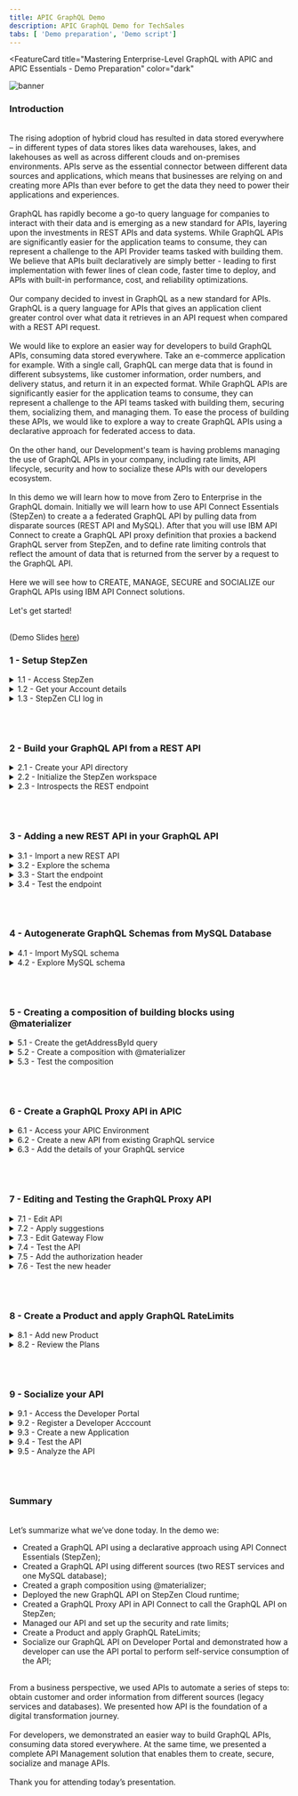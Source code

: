 ```yaml
---
title: APIC GraphQL Demo
description: APIC GraphQL Demo for TechSales
tabs: [ 'Demo preparation', 'Demo script']
---
```



<FeatureCard
  title="Mastering Enterprise-Level GraphQL with APIC and APIC Essentials - Demo Preparation"
  color="dark"
  >

![banner](./images/banner.png)

</FeatureCard>

<span id="place1"></span>

### **Introduction**
<br/>
The rising adoption of hybrid cloud has resulted in data stored everywhere – in different types of data stores likes data warehouses, lakes, and lakehouses as well as across different clouds and on-premises environments. APIs serve as the essential connector between different data sources and applications, which means that businesses are relying on and creating more APIs than ever before to get the data they need to power their applications and experiences.
<br/><br/>
GraphQL has rapidly become a go-to query language for companies to interact with their data and is emerging as a new standard for APIs, layering upon the investments in REST APIs and data systems. While GraphQL APIs are significantly easier for the application teams to consume, they can represent a challenge to the API Provider teams tasked with building them.  We believe that APIs built declaratively are simply better - leading to first implementation with fewer lines of clean code, faster time to deploy, and APIs with built-in performance, cost, and reliability optimizations.
<br/><br/>
Our company decided to invest in GraphQL as a new standard for APIs. GraphQL is a query language for APIs that gives an application client greater control over what data it retrieves in an API request when compared with a REST API request.
<br/><br/>
We would like to explore an easier way for developers to build GraphQL APIs, consuming data stored everywhere. Take an e-commerce application for example. With a single call, GraphQL can merge data that is found in different subsystems, like customer information, order numbers, and delivery status, and return it in an expected format. While GraphQL APIs are significantly easier for the application teams to consume, they can represent a challenge to the API teams tasked with building them, securing them, socializing them, and managing them. To ease the process of building these APIs, we would like to explore a way to create GraphQL APIs using a declarative approach for federated access to data.
<br/><br/>
On the other hand, our Development's team is having problems managing the use of GraphQL APIs in your company, including rate limits, API lifecycle, security and how to socialize these APIs with our developers ecosystem.
<br/><br/>
In this demo we will learn how to move from Zero to Enterprise in the GraphQL domain. Initially we will learn how to use API Connect Essentials (StepZen) to create a a federated GraphQL API by pulling data from disparate sources (REST API and MySQL). After that you will use IBM API Connect to create a GraphQL API proxy definition that proxies a backend GraphQL server from StepZen, and to define rate limiting controls that reflect the amount of data that is returned from the server by a request to the GraphQL API.
<br/><br/>
Here we will see how to CREATE, MANAGE, SECURE and SOCIALIZE our GraphQL APIs using IBM API Connect solutions.
<br/><br/>
Let's get started!<br/><br/>

(Demo Slides <a href="https://github.com/ibm-integration/learninghub/blob/main/src/pages/demos/mq-techsales/files/APICSlides.pptx" target="_blank" rel="noreferrer">here</a>)
<br/>


### **1 - Setup StepZen**

<details>
<summary>1.1 - Access StepZen</summary><br/>

**Narration**

StepZen enables developers to easily build, and deploy a single GraphQL API that gets the data they need from multiple backends. The StepZen CLI is the primary tool for creating, uploading, deploying and testing your StepZen API. The StepZen CLI enables you to manage your StepZen schemas, configurations, and endpoints. The CLI also comes with a built-in Schema Explorer that enables you to explore and test the API you’ve deployed locally from your browser.


We already installed StepZen CLI here. Now we need to get the details about our StepZen account. For this demo we are using a free StepZen account, let's log in here.


<hr/><br/>

**Action** &nbsp; 1.1.1

On a browser window open the <a href="http://www.stepzen.com" target="_blank">URL below</a> (1) and click on **Log In** link (2).

```
 http://www.stepzen.com
```
&nbsp;
&nbsp;
  ![](images/setup-sz-2.png)


<hr/><br/>

**Action** &nbsp; 1.1.2

**Log in** with your *username* and *password*.


  ![](images/setup-sz-3.png)

***
</details>


<details>
<summary>1.2 - Get your Account details</summary><br/>

**Narration**

When we get our account, first we need to navigate to the Stepzen Dashboard. In the Account page, we will find our account name, and the two keys weneed for API authentication.

<hr/><br/>

**Action** &nbsp; 1.2.1

On StepZen Dashboard page, on the left menu, open the **Account** page (key icon).

  ![](images/setup-sz-5.png)

<hr/><br/>

**Action** &nbsp; 1.2.2

Copy the **Account name** (1) and **Admin Key** (2). You will use them in the next step.

  ![](images/setup-sz-6.png)

***
</details>

<details>
<summary>1.3 - StepZen CLI log in</summary><br/>

**Narration**

To run StepZen in the cloud, we can connect the CLI to our account to get a private and secure endpoint or use StepZen with a public account. After installing the CLI, we can connect it to our account using the login CLI command.

<hr/><br/>

**Action** &nbsp; 1.3.1

Using Visual Studio Code terminal window, execute the command below to log in with StepZen CLI, replace [your_account] with the account value (1) from the Account page.

```
stepzen login -a [your_account]
```
&nbsp;
&nbsp;
  ![](images/setup-sz-7.png)

**Action** &nbsp; 1.3.2

Now, you need to enter your Admin Key. Copy and paste the **Admin Key** value (2) from the Account page.

  ![](images/setup-sz-8.png)

***
</details>

<br/><br/>

### **2 - Build your GraphQL API from a REST API**

<details>
<summary>2.1 - Create your API directory</summary><br/>

**Narration**

Using StepZen, we can create a GraphQL API for backends with REST interfaces in minutes.

There are two ways to create our GraphQL API with StepZen when we have a REST backend.

<ul>
<li>Use the command-line interface (CLI) command stepzen import curl to specify an existing REST endpoint - StepZen introspects the endpoint and auto-generates a GraphQL schema for you.</li>
<li>Write your schema code in a .graphql GraphQL Schema Definition Language (SDL) file. Use the powerful GraphQL directive @rest to connect the REST endpoint, and with just a few lines of code, you have a working schema.</li>
</ul><br/>

In this section we will learn how to use StepZen import curl on an existing REST API. This command sends a curl request to StepZen and parses the GraphQL types from the JSON response.

Before we build our GraphQL API, let’s create a new directory.

<hr/><br/>

**Action** &nbsp; 2.1.1

On Visual Studio Code Terminal, execute the command below to create a new directory.

```
mkdir product-demo
```
&nbsp;
&nbsp;
  ![](images/build-rest1-1.png)

<hr/><br/>

**Action** &nbsp; 2.1.2

Change to the new directory.

```
cd product-demo
```
&nbsp;
&nbsp;
![](images/build-rest1-2.png)

***
</details>

<details>
<summary>2.2 - Initialize the StepZen workspace</summary><br/>

**Narration**

We need to initialize the StepZen workspace in our working directory. Let's use the StepZen CLI init command to do it.

<hr/><br/>

**Action** &nbsp; 2.2.1

On Visual Studio Code Terminal, execute the command below.

```
stepzen init --endpoint=api/product-demo
```
&nbsp;
&nbsp;
  ![](images/build-rest1-3.png)

***
</details>


<details>
<summary>2.3 - Introspects the REST endpoint</summary><br/>

**Narration**

Let's take advantage of StepZen to introspects the REST endpoint and auto-generates a GraphQL schema for us. Here we are using a REST API developed by our company's DEV team with CUSTOMERS information.

<hr/><br/>

**Action** &nbsp; 2.3.1

On Visual Studio Code Terminal, execute the command below.

```
stepzen import curl "https://introspection.apis.stepzen.com/customers" --query-name "customers"
```
&nbsp;
&nbsp;
  ![](images/build-rest1-4.png)

***
</details>

<br/><br/>

### **3 - Adding a new REST API in your GraphQL API**
<details>
<summary>3.1 - Import a new REST API</summary><br/>

**Narration**

Now, let's improve our GraphQL API by addding another REST API. We just need to execute the import command again with a new REST URL to add a new REST API.

<hr/><br/>

**Action** &nbsp; 3.1.1

On Visual Studio Code Terminal, execute the command below to import another REST API.

```
stepzen import curl "https://introspection.apis.stepzen.com/orders" --query-name "orders" --query-type "Order"
```
&nbsp;
&nbsp;
  ![](images/build-rest2-1.png)


***
</details>


<details>
<summary>3.2 - Explore the schema</summary><br/>

**Narration**

To check the new graphQL schema, we just need to open the curl-01 folder and open the new index.graphql file. Here we can see the schema of the orders API.

This third schema in the product-demo folder is aggregating the other two schemas of our two different REST APIs.

<hr/><br/>

**Action** &nbsp; 3.2.1

Open the **curl-01** folder and open the new **index.graphql** file (1). You are welcome to explore the new schema (2).

  ![](images/build-rest2-2.png)

<hr/><br/>


**Action** &nbsp; 3.2.2

Open the third schema, the **index.graphql** file in the **product-demo** folder (1) and check this schema is referencing the other two schemas (2).

  ![](images/build-rest2-3.png)


***
</details>



<details>
<summary>3.3 - Start the endpoint</summary><br/>

**Narration**

StepZen can be deployed and run as a managed service on StepZen's cloud, on a virtual private cloud, or in a colocation data center. Whatever your choice of deployment, StepZen helps you build clean, declarative, consistent APIs and run them at scale with built-in optimizations.

To Deploy and run our endpoint, from command line, let's run stepzen start command.

This command does three things:

<ul>
  <li>Deploys the code in the current directory (or the directory provided via the --dir flag) to the specified endpoint on StepZen.</li>
  <li>Watches the directory for changes and automatically deploys them to the endpoint specified.</li>
  <li>Share a URL with StepZen's Schema Explorer that enables you to test your API by exploring the queries and types available and querying the API running on StepZen.</li>
</ul><br/>

The StepZen dashboard provides a playground for testing your GraphQL API. Let's open it to explore our GraphQL API.

<hr/><br/>

**Action** &nbsp; 3.3.1

On Visual Studio Code terminal,  run the command below to initialize your endpoint.

```
stepzen start
```
&nbsp;
&nbsp;
  ![](images/build-rest2-4.png)


<hr/><br/>

**Action** &nbsp; 3.3.2

Show the stepzen start return.
  ![](images/build-rest2-4-2.png)

<hr/><br/>

**Action** &nbsp; 3.3.3

Scroll down your terminal page to see the Dashboard URL of your API. Copy and paste it in you browser window.
  ![](images/build-rest2-5.png)

***
</details>


<details>
<summary>3.4 - Test the endpoint</summary><br/>

**Narration**
The StepZen dashboard provides a playground for testing your GraphQL API. In the Dashboard we can play with different queries, for example, let's try the orders query.<br/><br/>Let's try a customers query now, with some fields. Remember, with this GraphQL API, we are consuming data from two different REST APIs. And we can do that with APIs from different types of data sources as well.

<hr/><br/>

**Action** &nbsp; 3.4.1

Go ahead and click **Execute Query** button (1) to test the orders query.  Check the result data (2).

  ![](images/build-rest2-6.png)

<hr/><br/>


**Action** &nbsp; 3.4.2

You are welcome to play with the Builder section (1), to create queries with different values. For example, delete the order query, and create a customers query with some fields (2). Execute the query again (3) and check the result data (4).

  ![](images/build-rest2-7.png)


***
</details>

<br/><br/>


### **4 - Autogenerate GraphQL Schemas from MySQL Database**
<details>
<summary>4.1 - Import MySQL schema</summary><br/>

**Narration**

Now, let's see how to create a GraphQL API with a SQL database backend.

There are two ways to create your GraphQL API with StepZen when you have a SQL database backend.

<ul>
  <li>Use the command-line interface (CLI) command stepzen import [mysql OR postgresql] to specify your database - StepZen introspects it and auto-generates a GraphQL schema for you.</li>
  <li>Write your schema code in a .graphql GraphQL Schema Definition Language (SDL) file. Use the GraphQL directive @dbquery to connect the database, and with just a few lines of code, you have a working schema.)</li>
</ul><br/>

Here, we will see how to use stepzen import mysql command. Our company database's team provided use with a MySQL database. Let's use StepZen CLI command to import it.

<hr/><br/>

**Action** &nbsp; 4.1.1

On Visual Studio Code terminal, cancel the current execution (CTRL+C). And execute the command below to create a GraphQL API that connects data from a database backend.

```
stepzen import mysql --db-host='db.introspection.stepzen.net' --db-database='introspection' --db-user='testUserIntrospection' --db-password='HurricaneStartingSample1934' --name=mysql
```
&nbsp;
&nbsp;
  ![](images/build-mysql-1.png)

***
</details>


<details>
<summary>4.2 - Explore MySQL schema</summary><br/>

**Narration**

To check the new graphQL schema, open the mysql folder and open the new index.graphql file. Here we have our database schema from MySQL.

By now, we are invoking two REST APIs and one MySQL database in our GraphQL API.

<hr/><br/>

**Action** &nbsp; 4.2.1

On VSCode, open the **mysql** folder and open the new **index.graphql** file (1). You are welcome to explore the new schema (2).

  ![](images/build-mysql-2.png)

***
</details>



<br/><br/>

### **5 - Creating a composition of building blocks using @materializer**
<details>
<summary>5.1 - Create the getAddressById query</summary><br/>

**Narration**

In many organizations, APIs are built around organizations or domains. For example, a B2C retail business might have customer APIs, e-commerce APIs, marketing APIs, and so on. These APIs are typically built by semi-independent teams, and usually have some common lightweight structures (like authentication, documentation, etc.), but otherwise are constructed independently. And they might appear in the same portal for the API consumer, but there is nothing that connects them.

Because GraphQL APIs are designed to “stitch” data together, GraphQL represents an opportunity to connect APIs easily—even those built by independent teams.  GraphQL federation is a critical element of your GraphQL architecture. Federation is about assembling the work of independent teams into one, or possibly a few, uber GraphQL APIs. Let's see how to do it!

First, let's create a query to getAddressById in our MySQL database.


<hr/><br/>

**Action** &nbsp; 5.1.1

On the **index.graphql** from **mysql** folder (1), scroll down to see the ‘*type Query*’ declaration. Below the sentence "**Queries for type ‘Address’**" include the query code below (2).

```
getAddressById(id: Int!): [Address]
@dbquery(
  type: "mysql"
  query: """
  SELECT * FROM `address` where `id` = ?
  """
  configuration: "mysql_config"
)
```
&nbsp;
&nbsp;
This code is defining a getAddressById query to select address from mySQL database.

  ![](images/merge-blocks-1.png)


<hr/><br/>


**Action** &nbsp; 5.1.2

**Save** the file (File > Save or CTRL+S).
<br/>

***
</details>


<details>
<summary>5.2 - Create a composition with @materializer</summary><br/>

**Narration**

By now we have multiple subgraphs, we can link types across subgraphs with @materializer. Let's do it!

We just need to change our address field to use the getAdressById query that we have just created. We can easily link these two subgraphs with @materializer.


<hr/><br/>

**Action** &nbsp; 5.2.1

Open the **index.graphql** file from **curl** folder (1), this is the schema from customers REST API.  Scroll down to see the ‘*type RootEntry*’ section.  By now, the address is coming from the REST API endpoint. Let's change it to get this value from MySQL database. Replace the current address type definition (address: Address) for the code below (2).
```
address: [Address]
  @materializer (query: "getAddressById")
```
&nbsp;
&nbsp;
  ![](images/merge-blocks-2.png)

<hr/><br/>

**Action** &nbsp; 5.2.2

**Save** the file (File > Save or CTRL+S).
<br/>

***
</details>



<details>
<summary>5.3 - Test the composition</summary><br/>

**Narration**

We are ready to deploy our new API. Now we can test the new API, by creating a customers query including address attributes.

Here we have the result, including data from REST API and MySQL database at the same time.

Before we move to API Connections part, to see how to manage, secure and socialize this API, we need to take a copy of our API endpoint and the Authorization header. We will need them later to invoke our API.

One important point to highlight here is about how StepZen controls access to GraphQL schemas and endpoints.

As we build out our GraphQL APIs, we will want to add access control mechanisms to prevent unauthorized use of these endpoints. StepZen supports two different solutions for this problem.

<ul>
  <li>API Keys: we can use API keys to control access to the entire endpoint. API keys are the default access control mechanism.</li>
  <li>And Field Policies: we can use Field policies to control access to specific entry point fields on the endpoint. Field policies provide fine-grained access control to your GraphQL API, using a model similar to attribute-based access control.</li>
</ul><br/>

StepZen provides two different types of API keys for use with an account: Admin Keys and API Keys. Admin keys provide administrative-level access to your account, and should only be used at development time. API keys provide more limited access to your account, and should be used for production.

In this demo, for simplification purpose, we will use the Admin Keys to access our API. In a real environment, we should use API Keys or Field Policies to improve our API’s security.

<hr/><br/>

**Action** &nbsp; 5.3.1

On Visual Studio Code terminal, execute the command below.
```
stepzen start
```

  ![](images/merge-blocks-3.png)

<hr/><br/>


**Action** &nbsp; 5.3.2

Back to the browser, refresh the Stepzen Dashboard page.

<hr/><br/>


**Action** &nbsp; 5.3.3

On the StepZen Dashboard page, use the Builder section (1), to create a customers query including address attributes (2). Execute the query again (3) and check the result data is coming from Rest and MySQL database (4).

  ![](images/merge-blocks-4.png)


<hr/><br/>

**Action** &nbsp; 5.3.4

Take a copy of your API endpoint (1) and the Authorization header (2).

  ![](images/merge-blocks-5.png)


***
</details>


<br/><br/>

### **6 - Create a GraphQL Proxy API in APIC**
<details>
<summary>6.1 - Access your APIC Environment</summary><br/>

**Narration**

Great, our GraphQL API was created. However our developer's team still need a comprehensive API solution and strategy to manage these new GraphQL APIs from a unified and centrally visible solution. <br/><br/>They are looking for an integrated API management offering, with capabilities and tooling for all phases of the API lifecycle. Key steps of the API lifecycle include create, secure, manage, socialize, and analyze the APIs.

IBM API Connect is a full lifecycle API management solution that uses an intuitive experience to help consistently create, manage, secure, socialize and monetize APIs, which promotes digital transformation on premises and across clouds. This means we can power digital apps and spur innovation in real-time. IBM API Connect is also available as-a-Service as a highly scalable, fully managed API management platform on Amazon Web Services (AWS).

Let's explore how IBM API Connect will support our development team to manage our GraphQL APIs.  For this demo, we are using a trial account of IBM APIC on AWS.

<hr/><br/>

**Action** &nbsp; 6.1.1

In your email inbox (that you used to create the APIC trial account), search for **IBM SaaS** (1), open the "**Your API Connect trial is ready**" email (2).

  ![](images/apic-proxy-1.png)

<hr/><br/>


**Action** &nbsp; 6.1.2

Now, click **Access trial** button.

  ![](images/apic-proxy-2.png)

<hr/><br/>


**Action** &nbsp; 6.1.3

Log in with your APIC user and password.

  ![](images/apic-proxy-3.png)

***
</details>


<details>
<summary>6.2 - Create a new API from existing GraphQL service</summary><br/>

**Narration**

Here, you are on your API Connect Enterprise as a Service environment. API Connect Enterprise as a Service is a cloud-based edition of IBM API Connect. Using API Connect Enterprise as a Service enables you to work in the cloud to create, manage, secure, and socialize APIs using our latest user experiences, innovation, and industry standards for full API lifecycle management.

API Connect Enterprise as a Service uses software-as-a-service as a delivery model. With this model, API Connect is hosted on Amazon Web Services and is managed by IBM. You pay for using the software without worrying about owning and maintaining the underlying infrastructure. With API Connect Enterprise as a Service, you pay for usage through your AWS bill.

IBM API Connect enables you to create a GraphQL API proxy definition that proxies a backend GraphQL server. API Connect extends the GraphQL standard by providing, in a GraphQL API definition, the ability to configure a range of settings that are used to calculate the complexity of a GraphQL request and an associated cost that counts towards the rate limit.

Let’s see how to create a GraphQL Proxy API.

<hr/><br/>

**Action** &nbsp; 6.2.1

Click on the **Develop** menu.

  ![](images/apic-home.png)

<hr/><br/>


**Action** &nbsp; 6.2.2

Then click **Add->API**.

  ![](images/apic-proxy-5.png)

<hr/><br/>


**Action** &nbsp; 6.2.3

Select **From Existing GraphQL service (GraphQL proxy)** (1).  Then click **Next** (2).

  ![](images/apic-proxy-6.png)

***
</details>


<details>
<summary>6.3 - Add the details of your GraphQL service</summary><br/>

**Narration**

Now, we need to add details from our GraphQL API created with API Connect Essentials (StepZen).  When we point to an existing GraphQL server, API Connect introspects the service and automatically creates a GraphQL proxy service.

As described earlier in this lab, your StepZen API is using an API Key approach to control access to the entire endpoint. Because of that, you need to include the API Key in the Authorization Header of the HTTP Header. Here you will include that to read the API Schema for introspection to setup this proxy API, and it will be used this one time only and not be saved for later to call the API itself. Let’s do it!

The schema validator reports warning and errors if found. Let's ignore the schema warning by now, will fix this warning in later steps.

Great! API Connect successfully created a GraphQL proxy API.

<hr/><br/>

**Action** &nbsp; 6.3.1

Enter the following values:

  Title: **customers** (1)

  GraphQL server URL: [*Your API URL copied from StepZen Dashboard*] (for example: https://wanaka.stepzen.net/api/product-demo/__graphql) (2)

  ![](images/apic-proxy-7.png)

<hr/><br/>

**Action** &nbsp; 6.3.2

In the *HTTP Header* section, click **Add** (1) to enter **Authorization** (2) as *Header* and paste the *API Key value* that you copied from the *StepZen Dashboard Headers* section as *Value* (3). Then click *Next* (4).

  ![](images/apic-proxy-8.png)

<hr/><br/>


**Action** &nbsp; 6.3.3

In the Paths section, select **all** the available endpoints (1), then click **Next** (2).

  ![](images/apic-proxy-9.png)

<hr/><br/>


**Action** &nbsp; 6.3.4

Keep both **Secure using Client ID** and **CORS** checked (1) and click **Next** (2).

  ![](images/apic-proxy-10.png)

<hr/><br/>


**Action** &nbsp; 6.3.5

Great! API Connect successfully created a GraphQL proxy API.

  ![](images/apic-proxy-11.png)

***
</details>

<br/><br/>


### **7 - Editing and Testing the GraphQL Proxy API**
<details>
<summary>7.1 - Edit API</summary><br/>

**Narration**
Now, let’s edit the API to view more details on the proxy API just created.

GraphQL APIs are structured the same as REST APIs with some additional options. Just like REST APIs, we will be able to add security schemas, paths and definitions from the left menu bar. We can also view the Gateway, Test and Explorer tabs similar to REST APIs. We will notice a new tab for GraphQL APIs. Let's explore the GraphQL Schema view.

<hr/><br/>

**Action** &nbsp; 7.1.1

Click **Edit API** to continue.

  ![](images/apic-edit-1.png)

<hr/><br/>

**Action** &nbsp; 7.1.2

Click on **GraphQL Schema** tab to view the schema.

  ![](images/apic-edit-2.png)

***
</details>

<details>
<summary>7.2 - Apply suggestions</summary><br/>

**Narration**

The GraphQL Schema tab displays Type for every type in your GraphQL schema, and Type Weight information for the cost or expense of each type. The weighting factor is used when calculating the type cost for a request to the GraphQL API. For example, a field that requires extensive CPU or memory use on the server to retrieve its value would be given a higher cost.

In addition to the warning details, the Warning window gives an option to fix the warning by applying the limits. While this Artificial Intelligence is often very accurate, for a real scenario it is important to carefully examine the results and only accept them when they are accurate, since this affects the security of your application.

After applying the recommendations, the warning message is removed.


<hr/><br/>

**Action** &nbsp; 7.2.1

Click **View** in the *Warning* message.

  ![](images/apic-edit-3.png)

<hr/><br/>


**Action** &nbsp; 7.2.2

In our case, click **Apply all** (1), then click **Apply** (2).

  ![](images/apic-edit-4.png)


<hr/><br/>

**Action** &nbsp; 7.2.3

Click **Save** to save the API definition.

![](images/apic-edit-5.png)

***
</details>

<details>
<summary>7.3 - Edit Gateway Flow</summary><br/>

**Narration**

It is time to explore the Gateway view.

The flow is automatically created as part of the initial API creation. You may apply additional logic by dragging and dropping items from the palette to the canvas. Let’s do a small change to allow Authorization header propagation.

Here we can add Authorization header in the allowlist.

<hr/><br/>

**Action** &nbsp; 7.3.1

Open the **Gateway** view.

  ![](images/apic-edit-6.png)


<hr/><br/>

**Action** &nbsp; 7.3.2

Scroll down the flow (1) and on the **Otherwise** ramification (2), you should see a **graphql-invoke** node, click on it to edit (3).

  ![](images/apic-edit-7.png)


<hr/><br/>


**Action** &nbsp; 7.3.3

On the *graphql-invoke* node definition, scroll down to see the *Header control* section. Click on **Add allowlist** to add a new header in the list.

  ![](images/apic-edit-8.png)


<hr/><br/>


**Action** &nbsp; 7.3.4

Enter **Authorization** as the new header allowed (1) and click **Save** button (2). This means that we will send the Authorization header on to the backend.

  ![](images/apic-edit-9.png)


***
</details>

<details>
<summary>7.4 - Test the API</summary><br/>

**Narration**

Now, let's test the API. To publish the API, first we need to set our API to online.

After successfully publishing the API to API Gateway, additional tabs appear on the screen. Let's explore the Test tab.

The Test feature also includes a GraphQL Editor. Here we can include our customers query. We can use Prettify option to improve the visualization of the GraphQL query.

Now we need to include the Authorization heard in the Parameters tab.

Everytime that we invoke our API we need to pass your API Key as the Authorization header. So let’s include it in our test.

On the Trace section, we should see an HTTP Status: 200 and in the Response data we have the data returned from your GraphQL API.

<hr/><br/>

**Action** &nbsp; 7.4.1

Toggle the button from offline to **online**.

![](images/apic-edit-10.png)


<hr/><br/>


**Action** &nbsp; 7.4.2

Select **Test** tab to test the API.

![](images/apic-edit-11.png)


<hr/><br/>

**Action** &nbsp; 7.4.3

Enter the following GraphQL query in the GraphQL Editor. You may use **Prettify** option to improve the visualization of the GraphQL query.

```
{
  customers {
    email
    id
    name
    address {
      city
      countryRegion
      postalCode
      stateProvince
    }
  }
}
```
&nbsp;
&nbsp;
  ![](images/apic-edit-12.png)

<hr/><br/>

**Action** &nbsp; 7.4.4

Now you need to include the Authorization heard. Open the **Parameters** tab.

  ![](images/apic-edit-13.png)

<hr/><br/>

**Action** &nbsp; 7.4.5

On the bottom of the Parameters list, include a new parameter with the following value:

Key: **Authorization** (1)

Located In: **header** (2)

Value: *[paste the API Key value that you copied from the StepZen Dashboard Headers]* (3)

  ![](images/apic-edit-14.png)

<hr/><br/>

**Action** &nbsp; 7.4.6

Now click the **Send** button (1) and open the **GraphiQL** tab (2) again to see the result.

  ![](images/apic-edit-15.png)

<hr/><br/>

**Action** &nbsp; 7.4.7

On the Trace section, you should see an HTTP Status: 200 (1) and in the Response data you have the data returned from your GraphQL API (2).

  ![](images/apic-edit-16.png)

***
</details>

<details>
<summary>7.5 - Add the authorization header</summary><br/>

**Narration**

Great, but we can simplify it, by hard coding the Authorization header parameter in our GraphQL API Proxy flow. Let’s do it!

Now, we will add a set variable node before the graphql-invoke. This node will add the authorization header in our message with the value that we copied from StepZen Dashboard.

<hr/><br/>

**Action** &nbsp; 7.5.1

Open the **Gateway** tab again.

  ![](images/apic-edit-17.png)

<hr/><br/>

**Action** &nbsp; 7.5.2

On the **Otherwise** (1) which starts with a *Parse*, you will add a node before the *graphql-invoke* node.  On the *Palette* view, scroll down to see the *Policies* section (2). Drag and drop the **Set Variable** (3) node between the "*ratelimit expected*" node and the "*graphql-invoke*" node (4).

  ![](images/apic-edit-18.png)

<hr/><br/>

**Action** &nbsp; 7.5.3

Enter **set-authorization** as Title (1) and click **Add action** (2).

  ![](images/apic-edit-19.png)

<hr/><br/>

**Action** &nbsp; 7.5.4

Keep **Set** (1) as the type of the action. On the Set field, enter **message.headers.Authorization** (2) as the name of the variable to be set. Select **String** (3) as type of the value to set. And in the *Value* field, paste the *API Key value that you copied from the StepZen Dashboard Headers* (4).

  ![](images/apic-edit-20.png)

<hr/><br/>

**Action** &nbsp; 7.5.5

Then click **Save**.

  ![](images/apic-edit-21.png)

***
</details>


<details>
<summary>7.6 - Test the new header</summary><br/>

**Narration**

Let’s test our API again, this time without passing the Authorization token.

Great! Now your GraphQL Proxy is running and available to be used.

<hr/><br/>

**Action** &nbsp; 7.6.1

Open the **Test** tab (1), and click the **Execute Query** button (2). (Note: if you want, you can check in the Parameters tab that there isn't an Authorization header parameter).

  ![](images/apic-edit-22.png)

<hr/><br/>

**Action** &nbsp; 7.6.2

Show the result. You are welcome to change the GraphQL query to test more scenarios. You can also use the **Example** button to help start your creativity. On breadcrumbs, return to **Develop** page.

  ![](images/apic-edit-23.png)

***
</details>

<br/><br/>

### **8 - Create a Product and apply GraphQL RateLimits**
<details>
<summary>8.1 - Add new Product</summary><br/>

**Narration**

Now, let’s see how we package our APIs using products for publishing to consumers. Products are packages that contain both the APIs and the accompanying plans. The providers use plans to control access to APIs and to manage API usage. Plans can use differing rate limits to provide different levels of service to API consumers. We can have multiple plans for different consumers. For example, we can add approval steps for consumers when they sign up, or we can allocate them plans as a provider.

Let's see how to create a product from scratch. After include the basic information about the product we can define the default plan.

The Default Plan contains traditional rate limiting options, but in the next steps, you will be able to list GraphQL Rate Limits.

Here we publish the product to Sandbox catalog and aceppt the default for Visibility and Subscribability.

Great! We have our new product.

<hr/><br/>

**Action** &nbsp; 8.1.1

Click **Add->Product**.

  ![](images/apic-product-1.png)

<hr/><br/>

**Action** &nbsp; 8.1.2

Select **New product** (1) and click **Next** (2).

  ![](images/apic-product-2.png)

<hr/><br/>

**Action** &nbsp; 8.1.3

Name the product as **Customers Product** (1) and click **Next** (2).

  ![](images/apic-product-3.png)

<hr/><br/>

**Action** &nbsp; 8.1.4

Add Customers API to the product by selecting **customers** (1). Then click **Next** (2).

  ![](images/apic-product-4.png)

<hr/><br/>

**Action** &nbsp; 8.1.5

For now, just click **Next**.

  ![](images/apic-product-5.png)

<hr/><br/>

**Action** &nbsp; 8.1.6

Publish the Product to Sandbox Catalog by selecting **Publish product** (1). Accept the default for *Visibility* and *Subscribability* (2) and click **Next** (3).

  ![](images/apic-product-6.png)

<hr/><br/>

**Action** &nbsp; 8.1.7

Click **Done**.

  ![](images/apic-product-7.png)

***
</details>

<details>
<summary>8.2 - Review the Plans</summary><br/>

**Narration**

Now, let's review our plan to check the GraphQL rate limits.

Here in the plan page, we are able to adjust GraphQL cost parameters, including costs per field or type. We can set a limit or make it unlimited. In this demo, we will not be making any changes.

<hr/><br/>

**Action** &nbsp; 8.2.1

Back to the *Develop* view, open **Products** tab (1) and click on **Customers Product** (2).

  ![](images/apic-product-8.png)

<hr/><br/>

**Action** &nbsp; 8.2.2

Open the **Plans** section (1), and on the *Default Plan*, open the **context menu** (2) and select **Edit** (3).

  ![](images/apic-product-9.png)

<hr/><br/>

**Action** &nbsp; 8.2.3

Show the GraphQL rate limits section.

  ![](images/apic-product-10.png)

<hr/><br/>

**Action** &nbsp; 8.2.4

On the left menu, click **Manage** icon to manage our Sandbox catalog.

  ![](images/apic-product-11.png)

***
</details>

<br/><br/>

### **9 - Socialize your API**
<details>
<summary>9.1 - Access the Developer Portal</summary><br/>

**Narration**
Now that you’ve published your API, you need to make sure that your API consumers can discover it and use it. Your Developer Portal will allow customers to view the APIs, sign up and subscribe to plans in a self-service manner, test the APIs, download the OpenAPI - Swagger documents and more.

First, we need to get our Portal URL.

Great, here we have our **Portal URL**. Let's open it in a new browser tab.

<hr/><br/>

**Action** &nbsp; 9.1.1

On *Manage* page, open the **Sandbox** catalog.

  ![](images/apic-portal-1.png)


<hr/><br/>

**Action** &nbsp; 9.1.2

Click **Catalog settings** (1) and open the **Portal** tab (2).

  ![](images/apic-portal-2.png)


<hr/><br/>

**Action** &nbsp; 9.1.3

Here you have your **Portal URL**. Copy it, and open it in a new browser tab.

  ![](images/apic-portal-3.png)


***
</details>

<details>
<summary>9.2 - Register a Developer Acccount</summary><br/>

**Narration**

This Developer Portal is your public-facing website and therefore it is highly flexible and customizable, but we’ll be using the default design.

Now, we need to create an account to simulate an API consumer. Let's do it!

After validate the new account, we are ready to log in!

<hr/><br/>

**Action** &nbsp; 9.2.1

Click **Create account** to create a new developer account.

  ![](images/apic-portal-4.png)

<hr/><br/>

**Action** &nbsp; 9.2.2

Complete the registration form, go ahead and use any personal email.  Take note of the username (not email) and password. You will need them later to log in to the Developer Portal.

  ![](images/apic-portal-5.png)


<hr/><br/>

**Action** &nbsp; 9.2.3

You will receive an email to activate your new developer account.  Click on the link to validate the registration.

  ![](images/apic-portal-6.png)


<hr/><br/>

**Action** &nbsp; 9.2.4

**Sign in** (1) to Developer Portal using your developer's *username* and *password* (2).

  ![](images/apic-portal-7.png)

***
</details>

<details>
<summary>9.3 - Create a new Application</summary><br/>

**Narration**

Note that all of these next steps are simulating what your API Consumer, your end-user customer, will do to find, buy, and use your API.

Developer Portal displays all the products that are currently published. In our case, no Apps created yet. As a consumer/developer, we’re going to create a new application in the portal. This will give us an API key, allowing us to call our APIs.

We have not subscribed to any APIs, so let’s do it now. Subscribe to Customers Product 1.0. Now that we selected our API product, we can see the plans available. In our case, Default plan. We want to subscribe to the plan, but which application do we want to use to subscribe? We can have many applications, but in this demo, we’ve only created one. So, we just need to select the app that we created earlier and confirm our subscription. And done - we are subscribed to our API!

<hr/><br/>

**Action** &nbsp; 9.3.1

Click **Create a new App**.

  ![](images/apic-portal-8.png)

<hr/><br/>

**Action** &nbsp; 9.3.2

Enter **Consumers Application** as the **App Title** (1). Click **Save** (2).

  ![](images/apic-portal-9.png)

<hr/><br/>

**Action** &nbsp; 9.3.3

On the **Credentials** dialog box, copy the *API Key* (1), copy the *API Secret* (2), then click **OK** (3).

  ![](images/apic-portal-10.png)

<hr/><br/>

**Action** &nbsp; 9.3.4

Click on **Why not browse the available APIs?** link.

  ![](images/apic-portal-11.png)

<hr/><br/>

**Action** &nbsp; 9.3.5

Click on **Customers Product 1.0.0**.

  ![](images/apic-portal-12.png)

<hr/><br/>

**Action** &nbsp; 9.3.6

In the **Default Plan** section, click **Select**.

  ![](images/apic-portal-13.png)


<hr/><br/>

**Action** &nbsp; 9.3.7

Select the **Consumers Application**.

  ![](images/apic-portal-14.png)

<hr/><br/>

**Action** &nbsp; 9.3.8

Confirm the subscription by clicking **Next**.

  ![](images/apic-portal-15.png)

<hr/><br/>

**Action** &nbsp; 9.3.9

Click **Done**.

  ![](images/apic-portal-16.png)

***
</details>

<details>
<summary>9.4 - Test the API</summary><br/>

**Narration**

We’re now back at the product screen. Let’s explore our API here. From the Overview page, we can download the OpenAPI Document and get the API endpoint. Note the portal has everything you need to call your API, it’s even generated clients in various languages for you to copy/paste into your calling application. You can try the API on the Try it area. We can use our customers query here. Now, let’s test it. Great, we got a response, Our GraphQL Proxy API is running and available for your ecosystem. Check how quickly the results are returned in the results window, coming from different sources. If this was a REST API multiple end points would be needed to achieve the same result.

<hr/><br/>

**Action** &nbsp; 9.4.1

Click the **customers 1.0.0 API**.

  ![](images/apic-portal-17.png)

<hr/><br/>

**Action** &nbsp; 9.4.2

Open the **Try it** tab.

  ![](images/apic-portal-18.png)


<hr/><br/>

**Action** &nbsp; 9.4.3

Paste the API Key that you copied in the previous step (1). Paste the GraphQL below in the GraphQL editor (2). And click on **Execute Query** button (3).

```
{
  customers {
    email
    id
    name
    address {
      city
      countryRegion
      postalCode
      stateProvince
    }
  }
}
```

  ![](images/apic-portal-19.png)

<hr/><br/>

**Action** &nbsp; 9.4.4

Your GraphQL Proxy API is running. You are welcome to continue to test the API, using the GraphQL Editor. Submit requests with different field names.

  ![](images/apic-portal-20.png)

***
</details>

<details>
<summary>9.5 - Analyze the API</summary><br/>

**Narration**

We can see our API statistics in the portal. We just need to select our app, and here we can see all the API calls, including any possible errors. If you make more calls, you’ll see larger statistic results.

In this page, the developers can view information and insights about the application.

<hr/><br/>

**Action** &nbsp; 9.5.1

Open the **Apps** page (1) and select the **Consumers Application** (2).

  ![](images/apic-portal-21.png)

<hr/><br/>

**Action** &nbsp; 9.5.2

Show the statistics page.

  ![](images/apic-portal-22.png)


***
</details>

<br/><br/>

### **Summary**

<br/>
Let’s summarize what we’ve done today. In the demo we:<br/>
<ul>
<li>Created a GraphQL API using a declarative approach using API Connect Essentials (StepZen);</li>
<li>Created a GraphQL API using different sources (two REST services and one MySQL database);</li>
<li>Created a graph composition using @materializer;</li>
<li>Deployed the new GraphQL API on StepZen Cloud runtime;</li>
<li>Created a GraphQL Proxy API in API Connect to call the GraphQL API on StepZen;</li>
<li>Managed our API and set up the security and rate limits;</li>
<li>Create a Product and apply GraphQL RateLimits;</li>
<li>Socialize our GraphQL API on Developer Portal and demonstrated how a developer can use the API portal to perform self-service consumption of the API;</li>
</ul><br/>
From a business perspective, we used APIs to automate a series of steps to: obtain customer and order information from different sources (legacy services and databases). We presented how API is the foundation of a digital transformation journey.
<br/><br/>
For developers, we demonstrated an easier way to build GraphQL APIs, consuming data stored everywhere.  At the same time, we presented a complete API Management solution that enables them to create, secure, socialize and manage APIs.
<br/><br/>
Thank you for attending today’s presentation.
<br/>
